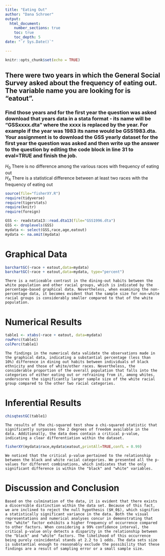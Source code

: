 ```yaml
---
title: "Eating Out"
author: "Dana Schroer"
output: 
  html_document:
    number_sections: true
    toc: true
    toc_depth: 5
date: "`r Sys.Date()`"    
    
---
```


```r
knitr::opts_chunk$set(echo = TRUE)
```

## There were two years in which the General Social Survey asked about the frequency of eating out. The variable name you are looking for is "eatout".
### Find those years and for the first year the question was asked download that years data in a stata format - its name will be "GSSxxxx.dta" where the xxxx is replaced by the year.  For example if the year was 1983 its name would be GSS1983.dta. Your assignment is to download the GSS yearly dataset for the first year the question was asked and then  write up the answer to the question by editing the  code block in line 31 to eval=TRUE and finish the job. 

$H_0$ There is no difference among the various races with frequency of eating out  
$H_A$ There is a statistical difference between at least two races with the frequency of eating out  


```r
source(file="fisherXY.R")
require(tidyverse)
require(tigerstats)
require(knitr)
require(foreign)
```
```r
GSS <- readstata13::read.dta13(file="GSS1996.dta")
GSS <- droplevels(GSS)
mydata <- select(GSS,race,age,eatout)
mydata <- na.omit(mydata)
```

# Graphical Data

```r
barchartGC(~race + eatout,data=mydata)
barchartGC(~race + eatout,data=mydata, type="percent")
```
    
    There is a noticeable contrast in the dining-out habits between the white population and other racial groups, which is indicated by the percentage-based graphical data. Nevertheless, when examining the non-percentage data, it becomes evident that the sample size for non-white racial groups is considerably smaller compared to that of the white population.

# Numerical Results   

```r
table1 <- xtabs(~race + eatout, data=mydata)
rowPerc(table1)
colPerc(table1)
``` 
   
    The findings in the numerical data validate the observations made in the graphical data, indicating a substantial percentage (less than 10%) difference in dining out habits between individuals of black ethnicity and those of white/other races. Nevertheless, the considerable proportion of the overall population that falls into the categories of either eating out or refraining from it, among whites, underscores the significantly larger sample size of the white racial group compared to the other two racial categories.

# Inferential Results   

```r
chisqtestGC(table1)
```   

    The results of the chi-squared test show a chi-squared statistic that significantly surpasses the 2 degrees of freedom available in the data. Additionally, the data does contain a critical p-value, indicating a clear differentiation within the dataset.

```r
fisherXY(mydata$race,mydata$eatout,printAll=TRUE,confL = 0.99)
```   

    We noticed that the critical p-value pertained to the relationship between the black and white racial categories. We presented all the p-values for different combinations, which indicates that the only significant difference is within the "black" and "white" variables.
    
# Discussion and Conclusion
  
    Based on the culmination of the data, it is evident that there exists a discernible distinction within the data set. Because of this fact, we are inclined to reject the null hypothesis ($H_0$), which signifies a statistically significant variance in the data. Both the visual representations and numerical analyses concur in demonstrating that the "white" factor exhibits a higher frequency of occurrence compared to other factors. When considering a 99% confidence interval, the critical p-value only detects a disparity in the relationship between the "black" and "white" factors. The likelihood of this occurrence being purely coincidental stands at 2.2 to 1 odds. The data sets size is substantial enough to reasonably exclude the possibility that these findings are a result of sampling error or a small sample size.